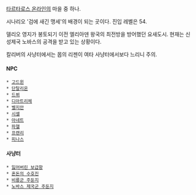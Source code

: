 [[타르타로스 온라인]]의 마을 중 하나.

시나리오 '검에 새긴 맹세'의 배경이 되는 곳이다. 진입 레벨은 54.

델리오 영지가 봉토되기 이전 엘리아덴 왕국의 최전방을 방어했던 요새도시. 현재는 신성제국 노바스의 공격을 받고 있는 상황이다.

칼리버의 사냥터에서는 몹의 리젠이 여타 사냥터에서보다 느리니 주의.

==== NPC ====
 * [[고드윈]]
 * [[단탈리온]]
 * [[드뷔]]
 * [[디아트리체]]
 * [[벨지안]]
 * [[시셀]]
 * [[아네트]]
 * [[파헬]]
 * [[프랜리]]
 * [[피나스]]

==== 사냥터 ====
 * [[잃어버린 보급항]]
 * [[혼돈의 수호진]]
 * [[비룡군 주둔지]]
 * [[노바스 제국군 주둔지]]
